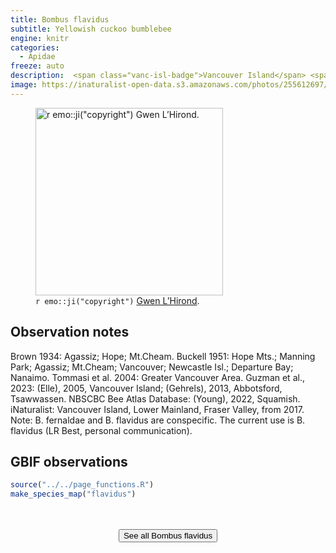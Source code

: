 ```yaml
---
title: Bombus flavidus
subtitle: Yellowish cuckoo bumblebee
engine: knitr
categories:
  - Apidae
freeze: auto
description:  <span class="vanc-isl-badge">Vancouver Island</span> <span class="lower-mainland-badge">Lower Mainland</span> <span class="coast-badge">Coast</span>
image: https://inaturalist-open-data.s3.amazonaws.com/photos/255612697/large.jpeg
---
```

![`r emo::ji("copyright")` [Gwen L'Hirond](Elle ).](https://inaturalist-open-data.s3.amazonaws.com/photos/255612697/large.jpeg){height=300}

## Observation notes  
Brown 1934: <span class="hl-place-name">Agassiz</span>; <span class="hl-place-name">Hope</span>; <span class="hl-place-name">Mt.Cheam</span>. Buckell 1951: <span class="hl-place-name">Hope</span> Mts.; <span class="hl-place-name">Manning Park</span>; <span class="hl-place-name">Agassiz</span>; <span class="hl-place-name">Mt.Cheam</span>; <span class="hl-place-name">Vancouver</span>; <span class="hl-place-name">Newcastle Isl.</span>; <span class="hl-place-name">Departure Bay</span>; <span class="hl-place-name">Nanaimo</span>. Tommasi et al. 2004: <span class="hl-place-name"><span class="hl-place-name">Greater <span class="hl-place-name">Vancouver</span></span> Area</span>. Guzman et al., 2023: (Elle), 2005, <span class="hl-place-name"><span class="hl-place-name"><span class="hl-place-name">Vancouver</span> Is</span>land</span>; (Gehrels), 2013, <span class="hl-place-name">Abbotsford</span>, <span class="hl-place-name">Tsawwassen</span>. NBSCBC Bee Atlas Database: (Young), 2022, <span class="hl-place-name">Squamish</span>. iNaturalist: <span class="hl-place-name"><span class="hl-place-name"><span class="hl-place-name">Vancouver</span> Is</span>land</span>, <span class="hl-place-name">Lower Mainland</span>, <span class="hl-place-name">Fraser Valley</span>, from 2017. Note: B. fernaldae and B. flavidus are conspecific. The current use is B. flavidus (LR Best, personal communication).

## GBIF observations  


```r
source("../../page_functions.R")
make_species_map("flavidus")
```
<br><br>
<center>


<a href="https://inaturalist.ca/observations?place_id=7085&quality_grade=research&subview=map&taxon_id=541839"><button type="button" class="btn btn-secondary">See all Bombus flavidus <i class="fa-solid fa-arrow-up-right-from-square"></i> </button></a>
</center>
